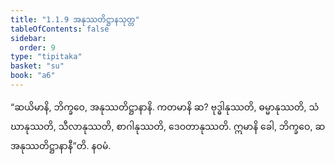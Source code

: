 ```yaml
---
title: "1.1.9 အနုဿတိဋ္ဌာနသုတ္တ"
tableOfContents: false
sidebar:
  order: 9
type: "tipitaka"
basket: "su"
book: "a6"
---
```



<DynamicBreadcrumb />

<Division number="9" book="a6" e="ch" v="16" p="251">

<Paragraph number="30" book="a6">
“ဆယိမာနိ, ဘိက္ခဝေ, အနုဿတိဋ္ဌာနာနိ. ကတမာနိ ဆ? ဗုဒ္ဓါနုဿတိ, ဓမ္မာနုဿတိ, သံဃာနုဿတိ, သီလာနုဿတိ, စာဂါနုဿတိ, ဒေဝတာနုဿတိ. ဣမာနိ ခေါ, ဘိက္ခဝေ, ဆ အနုဿတိဋ္ဌာနာနီ”တိ.

</Paragraph>
</Division>

<Paragraph number="31" type="center" book="a6">
နဝမံ.
</Paragraph>